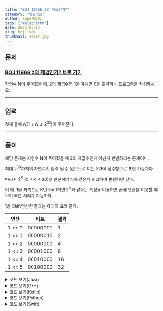 ---
title: "BOJ 11966 2의 제곱인가?"
category: "알고리즘"
author: kuper0201
tags: ['#algorithm']
date: 2023-05-25
slug: boj11966
thumbnail: cover.jpg
---


## 문제

### <a href="https://boj.kr/11966" target="_blank">BOJ 11966 2의 제곱인가? 바로 가기</a>

자연수 N이 주어졌을 때, 2의 제곱수면 1을 아니면 0을 출력하는 프로그램을 작성하시오.

---

## 입력

첫째 줄에 $N(1 ≤ N ≤ 2^{30})$이 주어진다.

---

## 풀이

해당 문제는 자연수 N이 주어졌을 때 2의 제곱수인지 아닌지 판별하라는 문제이다.

최대 $2^{30}$까지의 자연수가 입력 될 수 있으므로 이는 32Bit 정수형으로 표현 가능하다.

따라서 $2^{K}$ (0 ≤ K ≤ 30)을 연산하여 N과 같은지 비교하여 판별하면 된다.

이 때, 1을 좌측으로 K번 Shift하면 $2^{K}$과 같다는 특징을 이용하면 곱셈 연산을 이용할 때 보다 빠른 처리가 가능하다.

1을 Shift연산한 결과는 아래의 표와 같다.

| 연산 | 비트 | 결과 |
| --- | --- | --- |
| 1 << 0 | 00000001 | 1 |
| 1 << 1 | 00000010 | 2 |
| 1 << 2 | 00000100 | 4 |
| 1 << 3 | 00001000 | 8 |
| 1 << 4 | 00010000 | 16 |
| 1 << 5 | 00100000 | 32 |

<details markdown="1">
<summary>코드 보기(Java)</summary>

```javascript
import java.io.*;

class Main {
    public static void main(String[] args) throws Exception {
        BufferedReader br = new BufferedReader(new InputStreamReader(System.in));
        boolean flag = false;

        // 정수 입력
        int N = Integer.parseInt(br.readLine());
        for(int i = 0; i < 31; i++) {
            // Shift연산 결과와 정수 비교
            if(N == (1 << i)) flag = true;
        }

        if(flag) System.out.println(1);
        else System.out.println(0);
    }
}
```
</details>

<details markdown="1">
<summary>코드 보기(C++)</summary>

```cpp
#include <iostream>

#define fastio ios_base::sync_with_stdio(false); cin.tie(nullptr); cout.tie(nullptr)
#define endl '\n'

using namespace std;

int main() {
    fastio;
    
    bool flag = false;

    // 정수 입력
    int N;
    cin >> N;
    
    for(int i = 0; i < 31; i++) {
        // Shift연산 결과와 정수 비교
        if(N == (1 << i)) flag = true;
    }
    
    if(flag) cout << 1 << endl;
    else cout << 0 << endl;
    
    return 0;
}
```
</details>

<details markdown="1">
<summary>코드 보기(Kotlin)</summary>

```javascript
fun main(args: Array<String>) = with(System.`in`.bufferedReader()) {
    var flag = false

    // 정수 입력
    var N = readLine().toInt()
    for(i in 0 until 31) {
        // Shift연산 결과와 정수 비교
        if(N == (1 shl i)) flag = true
    }

    if(flag) println(1)
    else println(0)
}
```
</details>

<details markdown="1">
<summary>코드 보기(Python)</summary>

```python
from sys import stdin

def main():
    flag = False

    # 정수 입력
    N = int(stdin.readline())
    for i in range(0, 31):
        # Shift연산 결과와 정수 비교
        if N == (1 << i):
            flag = True

    if flag:
        print(1)
    else:
        print(0)

if __name__ == "__main__":
    main()
```
</details>

<details markdown="1">
<summary>코드 보기(Swift)</summary>

```cpp
import Foundation

func main() {
    var flag = false

    // 정수 입력
    var N = Int(readLine()!)!
    for i in 0..<31 {
        // Shift연산 결과와 정수 비교
        if N == (1 << i) {
            flag = true
        }
    }

    if flag {
        print(1)
    } else {
        print(0)
    }
}

main()
```
</details>